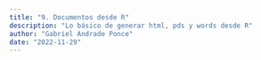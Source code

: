 ```yaml
---
title: "9. Documentos desde R"
description: "Lo básico de generar html, pds y words desde R"
author: "Gabriel Andrade Ponce"
date: "2022-11-29"
---
```

